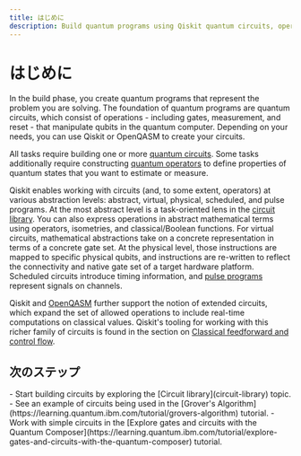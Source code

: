 ```yaml
---
title: はじめに
description: Build quantum programs using Qiskit quantum circuits, operators, waveform pulses, or OpenQASM.
---
```


# はじめに

In the build phase, you create quantum programs that represent the problem you are solving. The foundation of quantum programs are quantum circuits, which consist of operations - including gates, measurement, and reset - that manipulate qubits in the quantum computer.  Depending on your needs, you can use Qiskit or OpenQASM to create your circuits. 

All tasks require building one or more [quantum circuits](circuit-construction). Some tasks additionally require constructing [quantum operators](operators-overview) to define properties of quantum states that you want to estimate or measure.

Qiskit enables working with circuits (and, to some extent, operators) at various abstraction levels: abstract, virtual, physical, scheduled, and pulse programs. At the most abstract level is a task-oriented lens in the [circuit library](circuit-library). You can also express operations in abstract mathematical terms using operators, isometries, and classical/Boolean functions. For virtual circuits, mathematical abstractions take on a concrete representation in terms of a concrete gate set. At the physical level, those instructions are mapped to specific physical qubits, and instructions are re-written to reflect the connectivity and native gate set of a target hardware platform. Scheduled circuits introduce timing information, and [pulse programs](pulse) represent signals on channels.

Qiskit and [OpenQASM](introduction-to-qasm) further support the notion of extended circuits, which expand the set of allowed operations to include real-time computations on classical values. Qiskit's tooling for working with this richer family of circuits is found in the section on [Classical feedforward and control flow](classical-feedforward-and-control-flow).

## 次のステップ

<Admonition type="tip" title="Recommendations">
  -  Start building circuits by exploring the [Circuit library](circuit-library) topic.
  -  See an example of circuits being used in the [Grover's Algorithm](https://learning.quantum.ibm.com/tutorial/grovers-algorithm) tutorial.
  -  Work with simple circuits in the [Explore gates and circuits with the Quantum Composer](https://learning.quantum.ibm.com/tutorial/explore-gates-and-circuits-with-the-quantum-composer) tutorial.
</Admonition>
